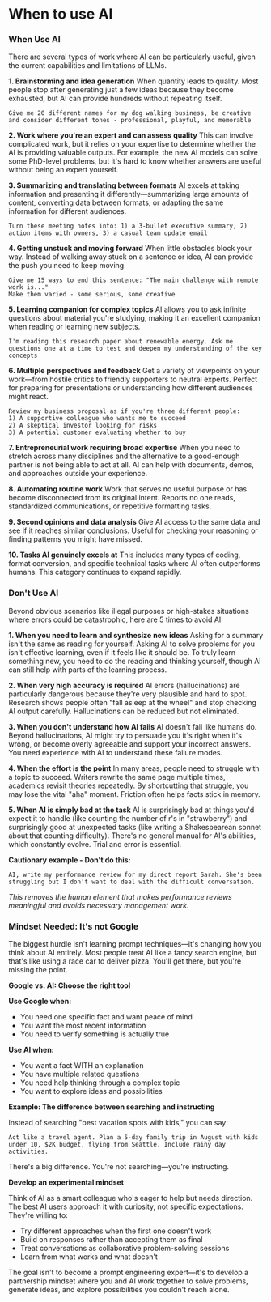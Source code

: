 # When to use AI 

### When Use AI

There are several types of work where AI can be particularly useful, given the current capabilities and limitations of LLMs.

**1. Brainstorming and idea generation**
When quantity leads to quality. Most people stop after generating just a few ideas because they become exhausted, but AI can provide hundreds without repeating itself.

```
Give me 20 different names for my dog walking business, be creative and consider different tones - professional, playful, and memorable
```

**2. Work where you're an expert and can assess quality**
This can involve complicated work, but it relies on your expertise to determine whether the AI is providing valuable outputs. For example, the new AI models can solve some PhD-level problems, but it's hard to know whether answers are useful without being an expert yourself.

**3. Summarizing and translating between formats** 
AI excels at taking information and presenting it differently—summarizing large amounts of content, converting data between formats, or adapting the same information for different audiences.

```
Turn these meeting notes into: 1) a 3-bullet executive summary, 2) action items with owners, 3) a casual team update email
```

**4. Getting unstuck and moving forward**
When little obstacles block your way. Instead of walking away stuck on a sentence or idea, AI can provide the push you need to keep moving.

```
Give me 15 ways to end this sentence: "The main challenge with remote work is..." 
Make them varied - some serious, some creative
```

**5. Learning companion for complex topics**
AI allows you to ask infinite questions about material you're studying, making it an excellent companion when reading or learning new subjects.

```
I'm reading this research paper about renewable energy. Ask me questions one at a time to test and deepen my understanding of the key concepts
```

**6. Multiple perspectives and feedback**
Get a variety of viewpoints on your work—from hostile critics to friendly supporters to neutral experts. Perfect for preparing for presentations or understanding how different audiences might react.

```
Review my business proposal as if you're three different people:
1) A supportive colleague who wants me to succeed
2) A skeptical investor looking for risks
3) A potential customer evaluating whether to buy
```

**7. Entrepreneurial work requiring broad expertise**
When you need to stretch across many disciplines and the alternative to a good-enough partner is not being able to act at all. AI can help with documents, demos, and approaches outside your experience.

**8. Automating routine work**
Work that serves no useful purpose or has become disconnected from its original intent. Reports no one reads, standardized communications, or repetitive formatting tasks.

**9. Second opinions and data analysis**
Give AI access to the same data and see if it reaches similar conclusions. Useful for checking your reasoning or finding patterns you might have missed.

**10. Tasks AI genuinely excels at**
This includes many types of coding, format conversion, and specific technical tasks where AI often outperforms humans. This category continues to expand rapidly.

### Don't Use AI

Beyond obvious scenarios like illegal purposes or high-stakes situations where errors could be catastrophic, here are 5 times to avoid AI:

**1. When you need to learn and synthesize new ideas**
Asking for a summary isn't the same as reading for yourself. Asking AI to solve problems for you isn't effective learning, even if it feels like it should be. To truly learn something new, you need to do the reading and thinking yourself, though AI can still help with parts of the learning process.

**2. When very high accuracy is required**
AI errors (hallucinations) are particularly dangerous because they're very plausible and hard to spot. Research shows people often "fall asleep at the wheel" and stop checking AI output carefully. Hallucinations can be reduced but not eliminated.

**3. When you don't understand how AI fails**
AI doesn't fail like humans do. Beyond hallucinations, AI might try to persuade you it's right when it's wrong, or become overly agreeable and support your incorrect answers. You need experience with AI to understand these failure modes.

**4. When the effort is the point**
In many areas, people need to struggle with a topic to succeed. Writers rewrite the same page multiple times, academics revisit theories repeatedly. By shortcutting that struggle, you may lose the vital "aha" moment. Friction often helps facts stick in memory.

**5. When AI is simply bad at the task**
AI is surprisingly bad at things you'd expect it to handle (like counting the number of r's in "strawberry") and surprisingly good at unexpected tasks (like writing a Shakespearean sonnet about that counting difficulty). There's no general manual for AI's abilities, which constantly evolve. Trial and error is essential.

**Cautionary example - Don't do this:**
```
AI, write my performance review for my direct report Sarah. She's been struggling but I don't want to deal with the difficult conversation.
```
*This removes the human element that makes performance reviews meaningful and avoids necessary management work.*

### Mindset Needed: It's not Google

The biggest hurdle isn't learning prompt techniques—it's changing how you think about AI entirely. Most people treat AI like a fancy search engine, but that's like using a race car to deliver pizza. You'll get there, but you're missing the point.

**Google vs. AI: Choose the right tool**

**Use Google when:**
- You need one specific fact and want peace of mind
- You want the most recent information
- You need to verify something is actually true

**Use AI when:**
- You want a fact WITH an explanation
- You have multiple related questions
- You need help thinking through a complex topic
- You want to explore ideas and possibilities

**Example: The difference between searching and instructing**

Instead of searching "best vacation spots with kids," you can say:

```
Act like a travel agent. Plan a 5-day family trip in August with kids under 10, $2K budget, flying from Seattle. Include rainy day activities.
```

There's a big difference. You're not searching—you're instructing.

**Develop an experimental mindset**

Think of AI as a smart colleague who's eager to help but needs direction. The best AI users approach it with curiosity, not specific expectations. They're willing to:

- Try different approaches when the first one doesn't work
- Build on responses rather than accepting them as final
- Treat conversations as collaborative problem-solving sessions
- Learn from what works and what doesn't

The goal isn't to become a prompt engineering expert—it's to develop a partnership mindset where you and AI work together to solve problems, generate ideas, and explore possibilities you couldn't reach alone.
